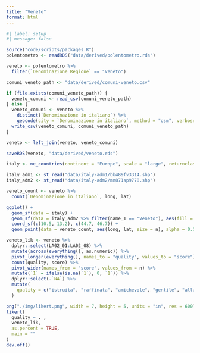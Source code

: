 ```yaml
---
title: "Veneto"
format: html
---
```


```r
#| label: setup
#| message: false

source("code/scripts/packages.R")
polentometro <- readRDS("data/derived/polentometro.rds")
```

```r
veneto <- polentometro %>%
  filter(`Denominazione Regione` == "Veneto")

comuni_veneto_path <- "data/derived/comuni-veneto.csv"

if (file.exists(comuni_veneto_path)) {
  veneto_comuni <- read_csv(comuni_veneto_path)
} else {
  veneto_comuni <- veneto %>%
    distinct(`Denominazione in italiano`) %>%
    geocode(city = `Denominazione in italiano`, method = "osm", verbose = TRUE)
  write_csv(veneto_comuni, comuni_veneto_path)
}

veneto <- left_join(veneto, veneto_comuni)

saveRDS(veneto, "data/derived/veneto.rds")
```

```r
italy <- ne_countries(continent = "Europe", scale = "large", returnclass = "sf")

italy_adm1 <- st_read("data/italy-adm1/bb489fv3314.shp")
italy_adm2 <- st_read("data/italy-adm2/mn871sp9778.shp")
```

```r
veneto_count <- veneto %>%
  count(`Denominazione in italiano`, long, lat)

ggplot() +
  geom_sf(data = italy) +
  geom_sf(data = italy_adm2 %>% filter(name_1 == "Veneto"), aes(fill = name_2), alpha = 0.5) +
  coord_sf(c(10.5, 13.2), c(44.7, 46.7)) +
  geom_point(data = veneto_count, aes(long, lat, size = n), alpha = 0.5)
```

```r
veneto_lik <- veneto %>%
  dplyr::select(LA02_01:LA02_08) %>%
  mutate(across(everything(), as.numeric)) %>%
  pivot_longer(everything(), names_to = "quality", values_to = "score") %>%
  count(quality, score) %>%
  pivot_wider(names_from = "score", values_from = n) %>%
  mutate(`1` = ifelse(is.na(`1`), 0, `1`)) %>%
  dplyr::select(-`NA`) %>%
  mutate(
    quality = c("istruita", "raffinata", "amichevole", "gentile", "alla moda", "divertente", "ricca", "cittadina")
  )

png("./img/likert.png", width = 7, height = 5, units = "in", res = 600)
likert(
  quality ~ . ,
  veneto_lik,
  as.percent = TRUE,
  main = ""
)
dev.off()
```
